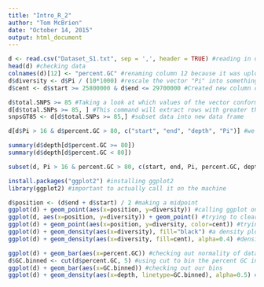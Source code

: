 ```yaml
---
title: "Intro_R_2"
author: "Tom McBrien"
date: "October 14, 2015"
output: html_document
---
```



```r
d <- read.csv("Dataset_S1.txt", sep = ',', header = TRUE) #reading in data, separate with comma because that's how it's delimited
head(d) #checking data
colnames(d)[12] <- "percent.GC" #renaming column 12 because it was uploaded with a "%" sign as column header, which R just changes to "X"
d$diversity <- d$Pi / (10*1000) #rescale the vector "Pi" into something more useable
d$cent <- d$start >= 25800000 & d$end <= 29700000 #Created new column called "cent" which identifies whether each row is in the centromere or not based on positions given to us by Vince Buffalo's book.
```

```r
d$total.SNPS >= 85 #Taking a look at which values of the vector conform to our specs
d[d$total.SNPs >= 85, ] #This command will extract rows with greater than or equal to 85 SNPs
snpsGT85 <- d[d$total.SNPs >= 85,] #subset data into new data frame
```

```r
d[d$Pi > 16 & d$percent.GC > 80, c("start", "end", "depth", "Pi")] #we subset our data based on certain characteristics in the columns and only certain coluns
```

```r
summary(d$depth[d$percent.GC >= 80]) 
summary(d$depth[d$percent.GC < 80])
```

```r
subset(d, Pi > 16 & percent.GC > 80, c(start, end, Pi, percent.GC, depth)) #subset "d" based on the Pi iand percent.GC data values with certain columns
```

```r
install.packages("ggplot2") #installing ggplot2
library(ggplot2) #important to actually call it on the machine
```

```r
d$position <- (d$end + d$start) / 2 #making a midpoint
ggplot(d) + geom_point(aes(x=position, y=diversity)) #calling ggplot on dataframe and then adding a layer in which you plot via the geometric point function based on plotting diversity values by their position
ggplot(d, aes(x=position, y=diversity)) + geom_point() #trying to clear up overplotting, not much luck
ggplot(d) + geom_point(aes(x=position, y=diversity, color=cent)) #trying this again but now the aesthetic value includes a coloring based on the "cent" value we made before that tells us whether something is in the centromere or not
ggplot(d) + geom_density(aes(x=diversity), fill="black") #a density plot with a filled color
ggplot(d) + geom_density(aes(x=diversity, fill=cent), alpha=0.4) #density plot showing both non-centromere and centromere datasets with their corresponding diversities. alpha=0.4 makes the graphs more transparent so you can see both
```

```r
ggplot(d) + geom_bar(aes(x=percent.GC)) #checking out normality of data
d$GC.binned <- cut(d$percent.GC, 5) #using cut to bin the percent GC into 5 bins 
ggplot(d) + geom_bar(aes(x=GC.binned)) #checking out our bins
ggplot(d) + geom_density(aes(x=depth, linetype=GC.binned), alpha=0.5) #plotting data this way shows us that both the lowest and highest GC content windows have lower depth
```